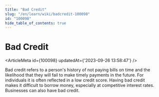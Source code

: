 ```yaml
---
title: "Bad Credit"
slug: "/en/learn/wiki/badcredit-100098"
id: "100098"
hide_table_of_contents: true
---
```



# Bad Credit

<ArticleMeta id={100098} updatedAt={'2023-09-26 13:58:47'} />
<div className='border-solid border-b border-t-0 my-4 border-[var(--ifm-color-gray-300)]' />

Bad credit refers to a person's history of not paying bills on time and the likelihood that they will fail to make timely payments in the future. For individuals it is often reflected in a low credit score. Having bad credit makes it difficult to borrow money, especially at competitive interest rates. Businesses can also have bad credit.

